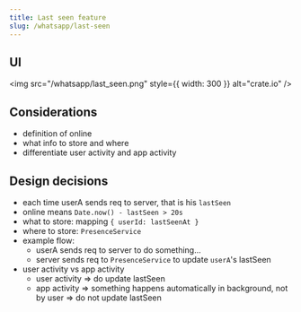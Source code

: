 ```yaml
---
title: Last seen feature
slug: /whatsapp/last-seen
---
```


## UI

<img src="/whatsapp/last_seen.png" style={{ width: 300 }} alt="crate.io" />

## Considerations

- definition of online
- what info to store and where
- differentiate user activity and app activity

## Design decisions

- each time userA sends req to server, that is his `lastSeen`
- online means `Date.now() - lastSeen > 20s`
- what to store: mapping `{ userId: lastSeenAt }`
- where to store: `PresenceService`
- example flow:
  - userA sends req to server to do something...
  - server sends req to `PresenceService` to update `userA`'s lastSeen
- user activity vs app activity
  - user activity => do update lastSeen
  - app activity => something happens automatically in background, not by user => do not update lastSeen
